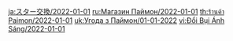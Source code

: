 {{Paimon's Bargains
|time_start = 2022-01-01 04:00:00
|time_end   = 2022-02-01 03:59:59
|shop = 
{{Shop|Fischl|34|1|type=Character}}
{{Shop|Xiangling|34|1|type=Character}}
{{Shop|Blackcliff Longsword|24|3|type=Weapon}}
{{Shop|Blackcliff Slasher|24|3|type=Weapon}}
{{Shop|Blackcliff Pole|24|3|type=Weapon}}
{{Shop|Blackcliff Agate|24|3|type=Weapon}}
{{Shop|Blackcliff Warbow|24|3|type=Weapon}}
}}
<noinclude>
[[ja:スター交換/2022-01-01]]
[[ru:Магазин Паймон/2022-01-01]]
[[th:ร้านค้า Paimon/2022-01-01]]
[[uk:Угода з Паймон/01-01-2022]]
[[vi:Đổi Bụi Ánh Sáng/2022-01-01]]
</noinclude>